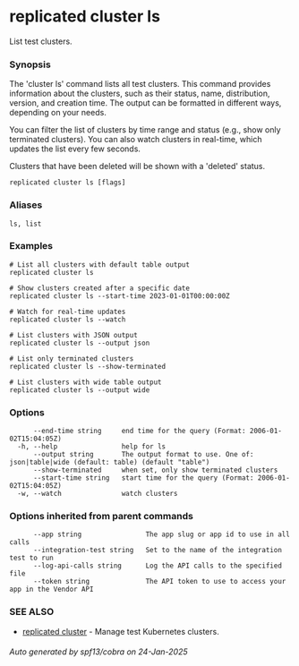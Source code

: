 # replicated cluster ls

List test clusters.

### Synopsis

The 'cluster ls' command lists all test clusters. This command provides information about the clusters, such as their status, name, distribution, version, and creation time. The output can be formatted in different ways, depending on your needs.

You can filter the list of clusters by time range and status (e.g., show only terminated clusters). You can also watch clusters in real-time, which updates the list every few seconds.

Clusters that have been deleted will be shown with a 'deleted' status.

```
replicated cluster ls [flags]
```

### Aliases

```
ls, list
```

### Examples

```
# List all clusters with default table output
replicated cluster ls

# Show clusters created after a specific date
replicated cluster ls --start-time 2023-01-01T00:00:00Z

# Watch for real-time updates
replicated cluster ls --watch

# List clusters with JSON output
replicated cluster ls --output json

# List only terminated clusters
replicated cluster ls --show-terminated

# List clusters with wide table output
replicated cluster ls --output wide
```

### Options

```
      --end-time string     end time for the query (Format: 2006-01-02T15:04:05Z)
  -h, --help                help for ls
      --output string       The output format to use. One of: json|table|wide (default: table) (default "table")
      --show-terminated     when set, only show terminated clusters
      --start-time string   start time for the query (Format: 2006-01-02T15:04:05Z)
  -w, --watch               watch clusters
```

### Options inherited from parent commands

```
      --app string                The app slug or app id to use in all calls
      --integration-test string   Set to the name of the integration test to run
      --log-api-calls string      Log the API calls to the specified file
      --token string              The API token to use to access your app in the Vendor API
```

### SEE ALSO

* [replicated cluster](replicated-cli-cluster)	 - Manage test Kubernetes clusters.

###### Auto generated by spf13/cobra on 24-Jan-2025
